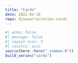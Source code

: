 ```yaml
---
title: "Cards"
date: 2022-02-15
repo: djnavarro/series-cards
---
```

  
```r
#| echo: false
#| message: false
#| layout-ncol: 3
#| results: asis
source(here::here("_common.R"))
build_series("cards")
```
